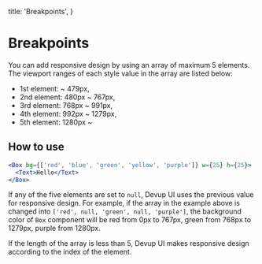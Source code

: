   title: 'Breakpoints',
}

# Breakpoints

You can add responsive design by using an array of maximum 5 elements. The viewport ranges of each style
value in the array are listed below:

- 1st element: ~ 479px,
- 2nd element: 480px ~ 767px,
- 3rd element: 768px ~ 991px,
- 4th element: 992px ~ 1279px,
- 5th element: 1280px ~

## How to use

```jsx
<Box bg={['red', 'blue', 'green', 'yellow', 'purple']} w={25} h={25}>
  <Text>Hello</Text>
</Box>
```

If any of the five elements are set to `null`, Devup UI uses the previous value for responsive design.
For example, if the array in the example above is changed into `['red', null, 'green', null, 'purple']`,
the background color of `Box` component will be red from 0px to 767px, green from 768px to 1279px, purple from 1280px.

If the length of the array is less than 5, Devup UI makes responsive design according to the index of the element.
